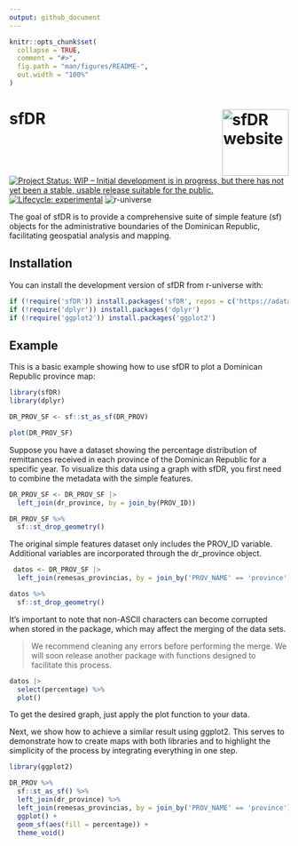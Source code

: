 ```yaml
---
output: github_document
---
```


<!-- README.md is generated from README.Rmd. Please edit that file -->

```r
knitr::opts_chunk$set(
  collapse = TRUE,
  comment = "#>",
  fig.path = "man/figures/README-",
  out.width = "100%"
)
```

# sfDR <a href="https://adatar-do.github.io/sfDR/"><img src="man/figures/logo.png" align="right" height="120" alt="sfDR website" /></a>

<!-- badges: start -->
[![Project Status: WIP – Initial development is in progress, but there has not yet been a stable, usable release suitable for the public.](https://www.repostatus.org/badges/latest/wip.svg)](https://www.repostatus.org/#wip)
[![Lifecycle: experimental](https://img.shields.io/badge/lifecycle-experimental-orange.svg)](https://www.tidyverse.org/lifecycle/#experimental)
![r-universe](https://adatar-do.r-universe.dev/badges/sfDR)
<!-- badges: end -->

The goal of sfDR is to provide a comprehensive suite of simple feature (sf) objects for the administrative boundaries of the Dominican Republic, facilitating geospatial analysis and mapping.

## Installation

You can install the development version of sfDR from r-universe with:

```r
if (!require('sfDR')) install.packages('sfDR', repos = c('https://adatar-do.r-universe.dev'))
if (!require('dplyr')) install.packages('dplyr')
if (!require('ggplot2')) install.packages('ggplot2')
```

## Example

This is a basic example showing how to use sfDR to plot a Dominican Republic province map:

```r
library(sfDR)
library(dplyr)

DR_PROV_SF <- sf::st_as_sf(DR_PROV)

plot(DR_PROV_SF)
```

Suppose you have a dataset showing the percentage distribution of remittances received in each province of the Dominican Republic for a specific year. To visualize this data using a graph with sfDR, you first need to combine the metadata with the simple features.


```r
DR_PROV_SF <- DR_PROV_SF |>
  left_join(dr_province, by = join_by(PROV_ID))

DR_PROV_SF %>% 
  sf::st_drop_geometry()
```

The original simple features dataset only includes the PROV_ID variable. Additional variables are incorporated through the dr_province object.

```r
 datos <- DR_PROV_SF |>
  left_join(remesas_provincias, by = join_by('PROV_NAME' == 'province'))

datos %>% 
  sf::st_drop_geometry()
```

It's important to note that non-ASCII characters can become corrupted when stored in the package, which may affect the merging of the data sets.

> We recommend cleaning any errors before performing the merge. We will soon release another package with functions designed to facilitate this process.

```r
datos |>
  select(percentage) %>% 
  plot()
```

To get the desired graph, just apply the plot function to your data.

Next, we show how to achieve a similar result using ggplot2. This serves to demonstrate how to create maps with both libraries and to highlight the simplicity of the process by integrating everything in one step.

```r
library(ggplot2)

DR_PROV %>%
  sf::st_as_sf() %>% 
  left_join(dr_province) %>% 
  left_join(remesas_provincias, by = join_by('PROV_NAME' == 'province')) %>% 
  ggplot() +
  geom_sf(aes(fill = percentage)) +
  theme_void()
```

